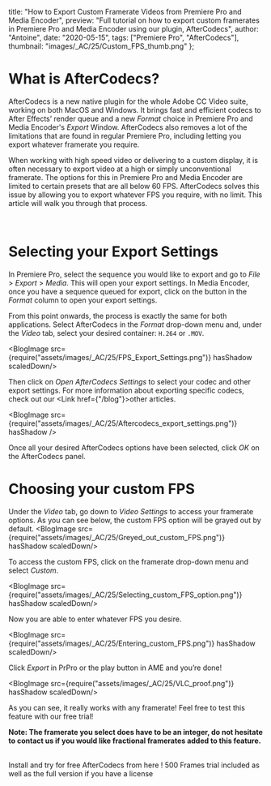 
  title: "How to Export Custom Framerate Videos from Premiere Pro and Media Encoder",
  preview: "Full tutorial on how to export custom framerates in Premiere Pro and Media Encoder using our plugin, AfterCodecs",
  author: "Antoine",
  date: "2020-05-15",
  tags: ["Premiere Pro", "AfterCodecs"],
  thumbnail: "images/_AC/25/Custom_FPS_thumb.png"
};


# What is AfterCodecs?

AfterCodecs is a new native plugin for the whole Adobe CC Video suite, working on both MacOS and Windows. It brings fast and efficient codecs to After Effects’ render queue and a new <i>Format</i> choice in Premiere Pro and Media Encoder's <i>Export</i> Window. AfterCodecs also removes a lot of the limitations that are found in regular Premiere Pro, including letting you export whatever framerate you require.

When working with high speed video or delivering to a custom display, it is often necessary to export video at a high or simply unconventional framerate. The options for this in Premiere Pro and Media Encoder are limited to certain presets that are all below 60 FPS. AfterCodecs solves this issue by allowing you to export whatever FPS you require, with no limit. This article will walk you through that process. 

<br/>

# Selecting your Export Settings
In Premiere Pro, select the sequence you would like to export and go to <i>File</i> &gt; <i>Export</i> &gt; <i>Media</i>. This will open your export settings.
In Media Encoder, once you have a sequence queued for export, click on the button in the <i>Format</i> column to open your export settings.

From this point onwards, the process is exactly the same for both applications.
Select AfterCodecs in the <i>Format</i> drop-down menu and, under the <i>Video</i> tab, select your desired container: <code>H.264</code> or <code>.MOV</code>.

<BlogImage src={require("assets/images/_AC/25/FPS_Export_Settings.png")} hasShadow scaledDown/>

Then click on <i>Open AfterCodecs Settings</i> to select your codec and other export settings. For more information about exporting specific codecs, check out our <Link href={"/blog"}>other articles</Link>.

<BlogImage src={require("assets/images/_AC/25/Aftercodecs_export_settings.png")} hasShadow />

Once all your desired AfterCodecs options have been selected, click <i>OK</i> on the AfterCodecs panel.

# Choosing your custom FPS

Under the <i>Video</i> tab, go down to <i>Video Settings</i> to access your framerate options. As you can see below, the custom FPS option will be grayed out by default.
<BlogImage src={require("assets/images/_AC/25/Greyed_out_custom_FPS.png")} hasShadow scaledDown/>

To access the custom FPS, click on the framerate drop-down menu and select <i>Custom</i>.


<BlogImage src={require("assets/images/_AC/25/Selecting_custom_FPS_option.png")} hasShadow scaledDown/>

Now you are able to enter whatever FPS you desire.

<BlogImage src={require("assets/images/_AC/25/Entering_custom_FPS.png")} hasShadow scaledDown/>

Click <i>Export</i> in PrPro or the play button in AME and you’re done!

<BlogImage src={require("assets/images/_AC/25/VLC_proof.png")} hasShadow scaledDown/>

As you can see, it really works with any framerate! Feel free to test this feature with our free trial!

<strong> Note: The framerate you select does have to be an integer, do not hesitate to contact us if you would like fractional framerates added to this feature. </strong>

<br />
<Link href={"/AfterCodecs/Download/"}>Install and try for free AfterCodecs from here ! 500 Frames trial included as well as the full version if you have a license</Link>